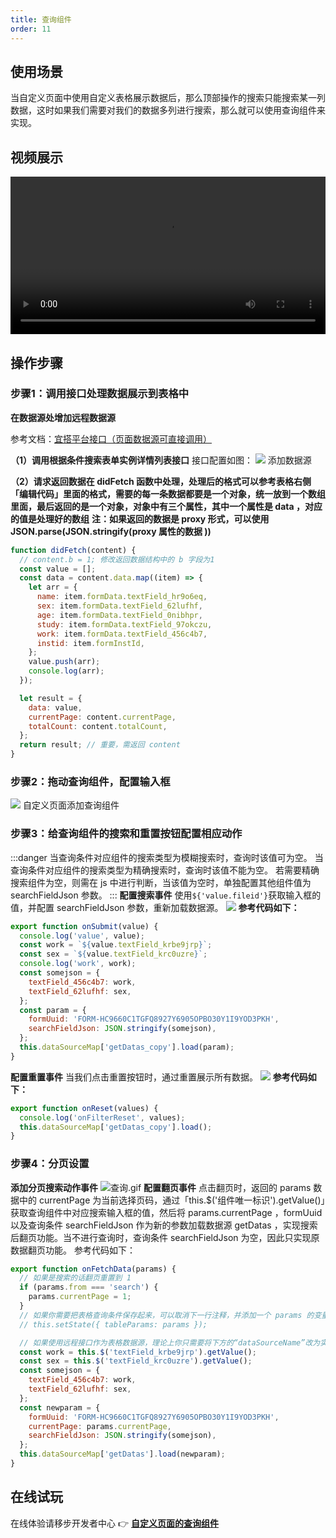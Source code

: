```yaml
---
title: 查询组件
order: 11
---
```


## 使用场景

当自定义页面中使用自定义表格展示数据后，那么顶部操作的搜索只能搜索某一列数据，这时如果我们需要对我们的数据多列进行搜索，那么就可以使用查询组件来实现。

## 视频展示

<video width="100%" controls>
  <source
    src="https://cloud.video.taobao.com/play/u/null/p/1/e/6/t/1/d/ud/365825694505.mp4"
    type="video/mp4"
  ></source>
</video>

## 操作步骤

### 步骤1：调用接口处理数据展示到表格中

**在数据源处增加远程数据源**

参考文档：[宜搭平台接口（页面数据源可直接调用）](https://www.yuque.com/yida/support/aql605?view=doc_embed&inner=936pox)

**（1）调用根据条件搜索表单实例详情列表接口**
接口配置如图：
![](https://img.alicdn.com/imgextra/i3/O1CN01B09tXm1vxyBzl9k41_!!6000000006240-2-tps-2754-1246.png_.webp)
添加数据源

**（2）请求返回数据在 didFetch 函数中处理，处理后的格式可以参考表格右侧「编辑代码」里面的格式，需要的每一条数据都要是一个对象，统一放到一个数组里面，最后返回的是一个对象，对象中有三个属性，其中一个属性是 data ，对应的值是处理好的数组**
**注：如果返回的数据是 proxy 形式，可以使用 JSON.parse(JSON.stringify(proxy 属性的数据 ))**

```javascript
function didFetch(content) {
  // content.b = 1; 修改返回数据结构中的 b 字段为1
  const value = [];
  const data = content.data.map((item) => {
    let arr = {
      name: item.formData.textField_hr9o6eq,
      sex: item.formData.textField_62lufhf,
      age: item.formData.textField_0nibhpr,
      study: item.formData.textField_97okczu,
      work: item.formData.textField_456c4b7,
      instid: item.formInstId,
    };
    value.push(arr);
    console.log(arr);
  });

  let result = {
    data: value,
    currentPage: content.currentPage,
    totalCount: content.totalCount,
  };
  return result; // 重要，需返回 content
}
```

### 步骤2：拖动查询组件，配置输入框

![](https://img.alicdn.com/imgextra/i4/O1CN01gtDMHL1IeUKRow8XB_!!6000000000918-2-tps-2878-1316.png_.webp)
自定义页面添加查询组件

### 步骤3：给查询组件的搜索和重置按钮配置相应动作

:::danger
当查询条件对应组件的搜索类型为模糊搜索时，查询时该值可为空。
当查询条件对应组件的搜索类型为精确搜索时，查询时该值不能为空。
若需要精确搜索组件为空，则需在 js 中进行判断，当该值为空时，单独配置其他组件值为 searchFieldJson 参数。
:::
**配置搜索事件**
使用`${'value.fileid'}`获取输入框的值，并配置 searchFieldJson 参数，重新加载数据源。
![](https://img.alicdn.com/imgextra/i1/O1CN01LlFBpc1uBajtL004W_!!6000000005999-2-tps-2878-1292.png_.webp)
**参考代码如下：**

```javascript
export function onSubmit(value) {
  console.log('value', value);
  const work = `${value.textField_krbe9jrp}`;
  const sex = `${value.textField_krc0uzre}`;
  console.log('work', work);
  const somejson = {
    textField_456c4b7: work,
    textField_62lufhf: sex,
  };
  const param = {
    formUuid: 'FORM-HC9660C1TGFQ8927Y6905OPBO30Y1I9YOD3PKH',
    searchFieldJson: JSON.stringify(somejson),
  };
  this.dataSourceMap['getDatas_copy'].load(param);
}
```

**配置重置事件**
当我们点击重置按钮时，通过重置展示所有数据。
![](https://img.alicdn.com/imgextra/i3/O1CN012qwHHo1SPxvgNklQG_!!6000000002240-2-tps-1575-733.png_.webp)
**参考代码如下：**

```javascript
export function onReset(values) {
  console.log('onFilterReset', values);
  this.dataSourceMap['getDatas_copy'].load();
}
```

### 步骤4：分页设置

**添加分页搜索动作事件**
![查询.gif](https://img.alicdn.com/imgextra/i4/O1CN01iqZWa828c4FqudVLB_!!6000000007952-1-tps-1378-689.gif)
**配置翻页事件**
点击翻页时，返回的 params 数据中的 currentPage 为当前选择页码，通过「this.$('组件唯一标识').getValue()」获取查询组件中对应搜索输入框的值，然后将 params.currentPage ，formUuid 以及查询条件 searchFieldJson 作为新的参数加载数据源 getDatas ，实现搜索后翻页功能。当不进行查询时，查询条件 searchFieldJson 为空，因此只实现原数据翻页功能。
参考代码如下：

```javascript
export function onFetchData(params) {
  // 如果是搜索的话翻页重置到 1
  if (params.from === 'search') {
    params.currentPage = 1;
  }
  // 如果你需要把表格查询条件保存起来，可以取消下一行注释，并添加一个 params 的变量类型数据源
  // this.setState({ tableParams: params });

  // 如果使用远程接口作为表格数据源，理论上你只需要将下方的“dataSourceName”改为实际的数据源名称即可
  const work = this.$('textField_krbe9jrp').getValue();
  const sex = this.$('textField_krc0uzre').getValue();
  const somejson = {
    textField_456c4b7: work,
    textField_62lufhf: sex,
  };
  const newparam = {
    formUuid: 'FORM-HC9660C1TGFQ8927Y6905OPBO30Y1I9YOD3PKH',
    currentPage: params.currentPage,
    searchFieldJson: JSON.stringify(somejson),
  };
  this.dataSourceMap['getDatas'].load(newparam);
}
```

## 在线试玩

在线体验请移步开发者中心 👉 [**自定义页面的查询组件**](https://www.aliwork.com/developer/custom-search)
​

